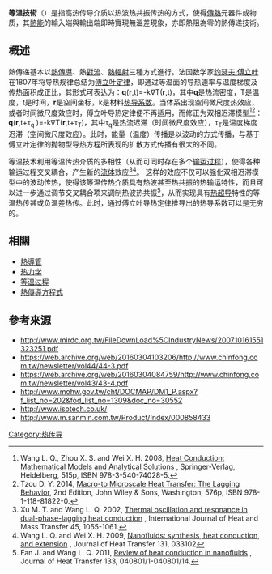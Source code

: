 '''等溫技術'''（{{lang-en|Isothermal Technology}}）是指高热传导介质以热波热共振传热的方式，使得[[傳熱|傳熱]]元器件或物质，其[[熱能|熱能]]的輸入端與輸出端即時實現無溫差現象，亦即熱阻為零的熱傳递技術。

==概述==
熱傳递基本以[[熱傳導|熱傳導]]、熱[[對流|對流]]、[[熱輻射|熱輻射]]三種方式進行。法国数学家[[约瑟夫·傅立叶|约瑟夫·傅立叶]]在1807年将导热规律总结为[[热传导|傅立叶定律]]，即通过等温面的导热速率与温度梯度及传热面积成正比，其形式可表达为：'''q'''('''r''',t)=-k∇T('''r''',t)，其中'''q'''是热流密度，T是温度，t是时间，'''r'''是空间坐标，k是材料[[热导率|热导系数]]。当体系出现空间微尺度热效应，或者时间微尺度效应时，傅立叶导热定律便不再适用，而修正为双相迟滞模型<ref>Wang L. Q., Zhou X. S. and Wei X. H. 2008, [http://www.springer.com/us/book/9783540740285 Heat Conduction: Mathematical Models and Analytical Solutions] {{Wayback|url=http://www.springer.com/us/book/9783540740285 |date=20200609112251 }}, Springer-Verlag, Heidelberg, 515p, ISBN 978-3-540-74028-5.</ref><ref>Tzou D. Y. 2014, [http://as.wiley.com/WileyCDA/WileyTitle/productCd-1118818229,subjectCd-PH80.html Macro-to Microscale Heat Transfer: The Lagging Behavior], 2nd Edition, John Wiley & Sons, Washington, 576p, ISBN 978-1-118-81822-0.</ref>：'''q'''('''r''',t+τ<sub>q</sub> )=-k∇T('''r''',t+τ<sub>T</sub>)，其中τ<sub>q</sub>是热流迟滞（时间微尺度效应），τ<sub>T</sub>是温度梯度迟滞（空间微尺度效应）。此时，能量（温度）传播是以波动的方式传播，与基于傅立叶定律的抛物型导热方程所表现的扩散方式传播有很大的不同。

等温技术利用等温传热介质的多相性（从而可同时存在多个[[输运现象|输运过程]]），使得各种输运过程交叉耦合，产生新的[[流体|流体]]效应<ref>Xu M. T. and Wang L. Q. 2002, [http://www.sciencedirect.com/science/article/pii/S0017931001001995 Thermal oscillation and resonance in dual-phase-lagging heat conduction] {{Wayback|url=http://www.sciencedirect.com/science/article/pii/S0017931001001995 |date=20150924153034 }}, International Journal of Heat and Mass Transfer 45, 1055-1061.</ref><ref>Wang L. Q. and Wei X. H. 2009, [http://heattransfer.asmedigitalcollection.asme.org/article.aspx?articleid=1449489 Nanofluids: synthesis, heat conduction, and extension] {{Wayback|url=http://heattransfer.asmedigitalcollection.asme.org/article.aspx?articleid=1449489 |date=20180604015159 }}, Journal of Heat Transfer 131, 033102</ref>。 这样的效应不仅可以强化双相迟滞模型中的波动传热，使得该等温传热介质具有热波甚至热共振的热输运特性，而且可以进一步通过调节交叉耦合项来调制热波热共振<ref>Fan J. and Wang L. Q. 2011, [http://heattransfer.asmedigitalcollection.asme.org/article.aspx?articleid=1450154 Review of heat conduction in nanofluids] {{Wayback|url=http://heattransfer.asmedigitalcollection.asme.org/article.aspx?articleid=1450154 |date=20180602180733 }}, Journal of Heat Transfer 133, 040801/1-040801/14.</ref>，从而实现具有[[熱超導|热超导]]特性的等温热传甚或负温差热传。此时，通过傅立叶导热定律推导出的热导系数可以是无穷的。

==相關==
*[[熱導管|熱導管]]
*[[热力学|热力学]]
*[[等温过程|等温过程]]
*[[熱傳導方程式|熱傳導方程式]]

==參考來源==
{{Reflist}}
* http://www.mirdc.org.tw/FileDownLoad%5CIndustryNews/200710161551323251.pdf {{Wayback|url=http://www.mirdc.org.tw/FileDownLoad%5CIndustryNews/200710161551323251.pdf |date=20200609112316 }}
* https://web.archive.org/web/20160304103206/http://www.chinfong.com.tw/newsletter/vol44/44-3.pdf
* https://web.archive.org/web/20160304084759/http://www.chinfong.com.tw/newsletter/vol43/43-4.pdf
* http://www.mohw.gov.tw/cht/DOCMAP/DM1_P.aspx?f_list_no=202&fod_list_no=1309&doc_no=30552 {{Wayback|url=http://www.mohw.gov.tw/cht/DOCMAP/DM1_P.aspx?f_list_no=202&fod_list_no=1309&doc_no=30552 |date=20160304122326 }}
* http://www.isotech.co.uk/ {{Wayback|url=http://www.isotech.co.uk/ |date=20210225102018 }}
* http://www.m.sanmin.com.tw/Product/Index/000858433 {{Wayback|url=http://www.m.sanmin.com.tw/Product/Index/000858433 |date=20160304135247 }}

[[Category:热传导|Category:热传导]]